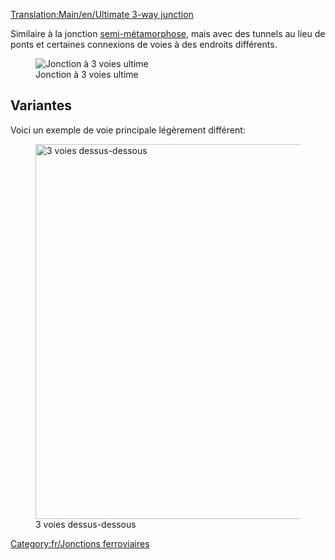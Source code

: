 [[Translation:Main/en/Ultimate 3-way junction]]{{en/-}}{{fr/Menu de Croisements}}

Similaire à la jonction [[Main/fr/Demi Métamorphose|semi-métamorphose]], mais avec des tunnels au lieu de ponts et certaines connexions de voies à des endroits différents.

[[File:en/ultimate 3way junction.png|frame|none|Jonction à 3 voies ultime]]

{{Template:Critère de jonction/Fr|Modéré|2|1|0|0|1|1|1|1|0|0|0||Les trains en panne n'affectent qu'une voie.|

'''Avantages'''
*Haute vitesse
*Grande capacité de trafic
*Embouteillages très peu vraisemblables
*Petite surface
*Aucun virage serré, peut être facilement construit pour n'importe quelle longueur de train
*Espace d'attente approprié pour les trains tournant

'''Inconvénients'''
*Espaces de signalisation des tunnels (doubler les tunnels rend la jonction plus large d'au moins 2x2 cases et plus difficile à construire)

'''Conseils'''
*Commencez par construire la "diagonale courte" en premier. Faites-la de longueur égale à votre plus long train
}}


==Variantes==
Voici un exemple de voie principale légèrement différent:

[[File:en/3way-over-under.jpeg|none|thumb|600px|3 voies dessus-dessous]]

{{Template:Critère de jonction/Fr|Modéré|3|1|1|1|0|1|1|1|0|0|0||Les trains en panne n'affectent qu'une seule voie.|

'''Avantages'''
*Forte capacité de trafic

'''Inconvénients'''
*Lent, sauf si les voies sont en diagonales
*Les embouteillages sont plus fréquents que sur la jonction 3 voies ultime
*Requiert de l'espace entre les voies
*Virages serrés, sauf si les voies sont en diagonale
*Pas assez d'espace d'attente pour les trains tournant
*Espaces de signalisation pour les ponts et les tunnels
*Les ponts ralentissent les trains maglev à haute vitesse
}}

[[Category:fr/Jonctions ferroviaires]]